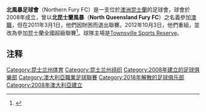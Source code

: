 {{noteTA|G1=足球|G2=ALeague}}
{{Infobox football club
| clubname      = 北風暴<br>Northern Fury
| image         = [[File:Northern_Fury_FC_Logo.png|200px]]
| fullname      = 北風暴足球會
| nickname      = The Fury 
| shortname     = 北風暴
| founded       = 2008
| dissolved     = 
| ground        = [[Townsville_Sports_Reserve|Townsville Sports Reserve]]
| capacity      = 4,000 (坐位)<br />6,500 (總容量)
| owntitle      = CEO
| owner         = Consortium of Local Figures
| chrtitle      = 總監
| chairman      = Rabieh Krayem
| coach         = [[伊恩·費格遜|伊恩·費格遜]]
| league        = [[昆士蘭超級聯賽|昆士蘭超級聯賽]]
| season        = 2013
| position      = 7th
| website       = http://www.northernfury.com.au/
| current       = 
}}
'''北風暴足球會'''（Northern Fury FC）是一支位於[[澳洲|澳洲]][[昆士蘭|昆士蘭]]的足球會，球會於2008年成立，曾以'''北昆士蘭風暴'''（'''North Queensland Fury FC'''）之名義參加[[澳職|澳職]]，但在2011年3月1日，他們因財困而退出聯賽。2012年10月3日，他們重組，並改為參加昆士蘭全國超級聯賽<ref>{{cite web |url=http://www.townsvillebulletin.com.au/article/2012/10/03/365141_sport.html |title=存档副本 |accessdate=2016-02-02 |deadurl=yes |archiveurl=https://web.archive.org/web/20130927193248/http://www.townsvillebulletin.com.au/article/2012/10/03/365141_sport.html |archivedate=2013-09-27 }}</ref>。球隊主場是[[Townsville_Sports_Reserve|Townsville Sports Reserve]]。

== 注释 ==
{{Reflist|2}}

{{fb start}}
{{澳職}}
{{fb end}}

[[Category:昆士兰州体育|Category:昆士兰州体育]]
[[Category:昆士兰州组织|Category:昆士兰州组织]]
[[Category:2008年建立的足球俱樂部|Category:2008年建立的足球俱樂部]]
[[Category:澳大利亞職業足球聯賽|Category:澳大利亞職業足球聯賽]]
[[Category:2018年解散的足球俱乐部|Category:2018年解散的足球俱乐部]]
[[Category:2008年澳大利亞建立|Category:2008年澳大利亞建立]]